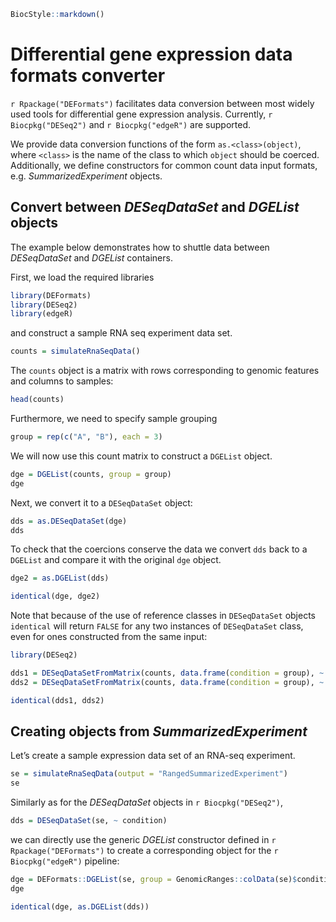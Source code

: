 <!-- rmarkdown v1 -->
<!--
%\VignetteIndexEntry{Differential gene expression data formats converter}
%\VignettePackage{DEFormats}
%\VignetteEngine{knitr::knitr}
-->

```r
BiocStyle::markdown()
```

# Differential gene expression data formats converter

`r Rpackage("DEFormats")` facilitates data conversion between most widely used tools for differential gene expression analysis.
Currently, `r Biocpkg("DESeq2")` and `r Biocpkg("edgeR")` are supported.

We provide data conversion functions of the form `as.<class>(object)`, where `<class>` is the name of the class to which `object` should be coerced. Additionally, we define constructors for common count data input formats, e.g. *SummarizedExperiment* objects.

## Convert between *DESeqDataSet* and *DGEList* objects

The example below demonstrates how to shuttle data between *DESeqDataSet* and *DGEList* containers.

First, we load the required libraries 

```r
library(DEFormats)
library(DESeq2)
library(edgeR)
```

and construct a sample RNA seq experiment data set.

```r
counts = simulateRnaSeqData()
```

The `counts` object is a matrix with rows corresponding to genomic features and columns to samples:

```r
head(counts)
````

Furthermore, we need to specify sample grouping

```r
group = rep(c("A", "B"), each = 3)
```

We will now use this count matrix to construct a `DGEList` object.

```r
dge = DGEList(counts, group = group)
dge
```

Next, we convert it to a `DESeqDataSet` object:

```r
dds = as.DESeqDataSet(dge)
dds
```

To check that the coercions conserve the data we convert `dds` back to a `DGEList` and compare it with the original `dge` object.

```r
dge2 = as.DGEList(dds)

identical(dge, dge2)
```

Note that because of the use of reference classes in `DESeqDataSet` objects `identical` will return `FALSE` for any two instances of `DESeqDataSet` class, even for ones constructed from the same input:

```r
library(DESeq2)

dds1 = DESeqDataSetFromMatrix(counts, data.frame(condition = group), ~ condition)
dds2 = DESeqDataSetFromMatrix(counts, data.frame(condition = group), ~ condition)

identical(dds1, dds2)
```



## Creating objects from *SummarizedExperiment*

Let's create a sample expression data set of an RNA-seq experiment.

```r
se = simulateRnaSeqData(output = "RangedSummarizedExperiment")
se
```

Similarly as for the *DESeqDataSet* objects in `r Biocpkg("DESeq2")`,

```r
dds = DESeqDataSet(se, ~ condition)
```

we can directly use the generic *DGEList* constructor defined in `r Rpackage("DEFormats")` to create a corresponding object for the `r Biocpkg("edgeR")` pipeline:

```r
dge = DEFormats::DGEList(se, group = GenomicRanges::colData(se)$condition)
dge
```

```r
identical(dge, as.DGEList(dds))
```

